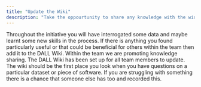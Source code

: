 ```yaml
---
title: "Update the Wiki"
description: "Take the oppourtunity to share any knowledge with the wider team."
---
```

  
Throughout the initiative you will have interrogated some data and maybe learnt some new skills in the process. If there is anything you found particularly useful or that could be beneficial for others within the team then add it to the DALL Wiki. Within the team we are promoting knowledge sharing. The DALL Wiki has been set up for all team members to update. The wiki should be the first place you look when you have questions on a particular dataset or piece of software. If you are struggling with something there is a chance that someone else has too and recorded this.
